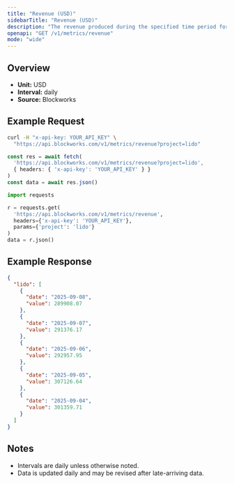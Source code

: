 ```yaml
---
title: "Revenue (USD)"
sidebarTitle: "Revenue (USD)"
description: "The revenue produced during the specified time period for given project."
openapi: "GET /v1/metrics/revenue"
mode: "wide"
---
```


## Overview

- **Unit:** USD
- **Interval:** daily
- **Source:** Blockworks

## Example Request

<CodeGroup>

```bash cURL
curl -H "x-api-key: YOUR_API_KEY" \
  "https://api.blockworks.com/v1/metrics/revenue?project=lido"
```

```typescript TypeScript
const res = await fetch(
  'https://api.blockworks.com/v1/metrics/revenue?project=lido',
  { headers: { 'x-api-key': 'YOUR_API_KEY' } }
)
const data = await res.json()
```

```python Python
import requests

r = requests.get(
  'https://api.blockworks.com/v1/metrics/revenue',
  headers={'x-api-key': 'YOUR_API_KEY'},
  params={'project': 'lido'}
)
data = r.json()
```

</CodeGroup>

## Example Response

```json
{
  "lido": [
    {
      "date": "2025-09-08",
      "value": 289908.07
    },
    {
      "date": "2025-09-07",
      "value": 291376.17
    },
    {
      "date": "2025-09-06",
      "value": 292957.95
    },
    {
      "date": "2025-09-05",
      "value": 307126.64
    },
    {
      "date": "2025-09-04",
      "value": 301359.71
    }
  ]
}
```

## Notes
- Intervals are daily unless otherwise noted.
- Data is updated daily and may be revised after late-arriving data.

